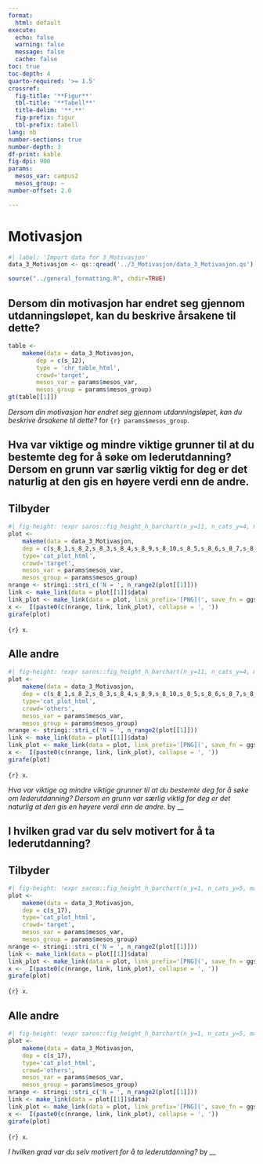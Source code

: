 ```yaml
---
format:
  html: default
execute:
  echo: false
  warning: false
  message: false
  cache: false
toc: true
toc-depth: 4
quarto-required: '>= 1.5'
crossref:
  fig-title: '**Figur**'
  tbl-title: '**Tabell**'
  title-delim: '**.**'
  fig-prefix: figur
  tbl-prefix: tabell
lang: nb
number-sections: true
number-depth: 3
df-print: kable
fig-dpi: 900
params:
  mesos_var: campus2
  mesos_group: ~
number-offset: 2.0

---
```

# Motivasjon
```r
#| label: 'Import data for 3_Motivasjon'
data_3_Motivasjon <- qs::qread('../3_Motivasjon/data_3_Motivasjon.qs')
```
```r
source("../general_formatting.R", chdir=TRUE)
```

## Dersom din motivasjon har endret seg gjennom utdanningsløpet, kan du beskrive årsakene til dette?{#sec-Dersom-din-motivasjon-har-endret-seg-gjennom-utdanningslopet-kan-du-beskrive-arsakene-til-dette--63}


::: {#tbl-motivasjon-s-12-chr-chr-table-target}

```r
table <-
	makeme(data = data_3_Motivasjon,
		dep = c(s_12),
		type = 'chr_table_html',
		crowd='target',
		mesos_var = params$mesos_var,
		mesos_group = params$mesos_group)
gt(table[[1]])
```

_Dersom din motivasjon har endret seg gjennom utdanningsløpet, kan du beskrive årsakene til dette?_ for `{r} params$mesos_group`.

:::


## Hva var viktige og mindre viktige grunner til at du bestemte deg for å søke om lederutdanning? Dersom en grunn var særlig viktig for deg er det naturlig at den gis en høyere verdi enn de andre.{#sec-Hva-var-viktige-og-mindre-viktige-grunner-til-at-du-bestemte-deg-for-a-soke-om-lederutdanning-Dersom-en-grunn-var-sarlig-viktig-for-deg-er-det-naturlig-at-den-gis-en-hoyere-verdi-enn-de-andre--27}


::: {.panel-tabset}

## Tilbyder

::: {#fig-motivasjon-s-8-fct-cat-plot-html-target}

```r
#| fig-height: !expr saros::fig_height_h_barchart(n_y=11, n_cats_y=4, max_chars_cats_y=12, multiplier_per_plot=6)
plot <-
	makeme(data = data_3_Motivasjon,
	dep = c(s_8_1,s_8_2,s_8_3,s_8_4,s_8_9,s_8_10,s_8_5,s_8_6,s_8_7,s_8_8,s_8_11),
	type='cat_plot_html',
	crowd='target',
	mesos_var = params$mesos_var,
	mesos_group = params$mesos_group)
nrange <- stringi::stri_c('N = ', n_range2(plot[[1]]))
link <- make_link(data = plot[[1]]$data)
link_plot <- make_link(data = plot, link_prefix='[PNG](', save_fn = ggsaver, file_suffix = '.png')
x <-  I(paste0(c(nrange, link, link_plot), collapse = ', '))
girafe(plot)
```

`{r} x`.

:::


## Alle andre

::: {#fig-motivasjon-s-8-fct-cat-plot-html-others}

```r
#| fig-height: !expr saros::fig_height_h_barchart(n_y=11, n_cats_y=4, max_chars_cats_y=12, multiplier_per_plot=6)
plot <-
	makeme(data = data_3_Motivasjon,
	dep = c(s_8_1,s_8_2,s_8_3,s_8_4,s_8_9,s_8_10,s_8_5,s_8_6,s_8_7,s_8_8,s_8_11),
	type='cat_plot_html',
	crowd='others',
	mesos_var = params$mesos_var,
	mesos_group = params$mesos_group)
nrange <- stringi::stri_c('N = ', n_range2(plot[[1]]))
link <- make_link(data = plot[[1]]$data)
link_plot <- make_link(data = plot, link_prefix='[PNG](', save_fn = ggsaver, file_suffix = '.png')
x <-  I(paste0(c(nrange, link, link_plot), collapse = ', '))
girafe(plot)
```

`{r} x`.

:::

_Hva var viktige og mindre viktige grunner til at du bestemte deg for å søke om lederutdanning? Dersom en grunn var særlig viktig for deg er det naturlig at den gis en høyere verdi enn de andre._ by __

:::


## I hvilken grad var du selv motivert for å ta lederutdanning?{#sec-I-hvilken-grad-var-du-selv-motivert-for-a-ta-lederutdanning--65}


::: {.panel-tabset}

## Tilbyder

::: {#fig-motivasjon-s-17-fct-cat-plot-html-target}

```r
#| fig-height: !expr saros::fig_height_h_barchart(n_y=1, n_cats_y=5, max_chars_cats_y=22, multiplier_per_plot=.2)
plot <-
	makeme(data = data_3_Motivasjon,
	dep = c(s_17),
	type='cat_plot_html',
	crowd='target',
	mesos_var = params$mesos_var,
	mesos_group = params$mesos_group)
nrange <- stringi::stri_c('N = ', n_range2(plot[[1]]))
link <- make_link(data = plot[[1]]$data)
link_plot <- make_link(data = plot, link_prefix='[PNG](', save_fn = ggsaver, file_suffix = '.png')
x <-  I(paste0(c(nrange, link, link_plot), collapse = ', '))
girafe(plot)
```

`{r} x`.

:::


## Alle andre

::: {#fig-motivasjon-s-17-fct-cat-plot-html-others}

```r
#| fig-height: !expr saros::fig_height_h_barchart(n_y=1, n_cats_y=5, max_chars_cats_y=22, multiplier_per_plot=.2)
plot <-
	makeme(data = data_3_Motivasjon,
	dep = c(s_17),
	type='cat_plot_html',
	crowd='others',
	mesos_var = params$mesos_var,
	mesos_group = params$mesos_group)
nrange <- stringi::stri_c('N = ', n_range2(plot[[1]]))
link <- make_link(data = plot[[1]]$data)
link_plot <- make_link(data = plot, link_prefix='[PNG](', save_fn = ggsaver, file_suffix = '.png')
x <-  I(paste0(c(nrange, link, link_plot), collapse = ', '))
girafe(plot)
```

`{r} x`.

:::

_I hvilken grad var du selv motivert for å ta lederutdanning?_ by __

:::
